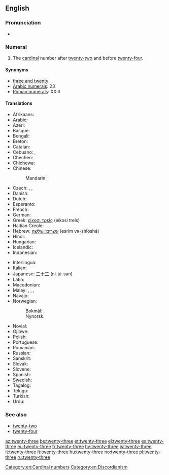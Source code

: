 ==English==

===Pronunciation===
* {{audio|en-us-twenty-three.ogg|Audio (US)}}

===Numeral===
{{head|en|numeral}}

# The [[cardinal]] number after [[twenty-two]] and before [[twenty-four]].

====Synonyms====
* [[three and twenty]]
* [[w:Arabic numerals|Arabic numerals]]: 23
* [[w:Roman numerals|Roman numerals]]: XXIII

====Translations====
{{trans-top|twenty-three}}
* Afrikaans: {{t|af|drie-en-twintig}}
* Arabic: {{t|ar|ثلاثة وعشرين|tr=θalāθa w-ʕišrīn}}
* Azeri: {{t+|az|iyirmi üç}}
* Basque: {{t+|eu|hogeita hiru}}
* Bengali: {{t|bn|তেইশ|tr=teish}}
* Breton: {{t|br|tri-warn-ugent}}
* Catalan: {{t+|ca|vint-i-tres}}
* Cebuano: {{t|ceb|kawhaa`g tulo}}, {{t|ceb|baynete tres}}
* Chechen: {{t|ce|ткъе кхоъ|tr=tqe qo’}}
* Chichewa: {{t|ny|makumi awiri n'zitatu}}
* Chinese:
*: Mandarin: {{t|cmn|二十三|tr=èr shí sān|sc=Hani}}
* Czech: {{t|cs|dvacet tři}}, {{t|cs|třiadvacet}}, 
* Danish: {{t|da|treogtyve}}
* Dutch: {{t+|nl|drieëntwintig}}
* Esperanto: {{t|eo|dudek tri}}
* French: {{t|fr|vingt-trois|m}}
* German: {{t+|de|dreiundzwanzig}}
* Greek: [[είκοσι τρείς]] (eíkosi treís)
* Haitian Creole: {{t|ht|venntwa}}
* Hebrew: [[עשרים־ושלשה]] (esrím və-shloshá)
* Hindi: {{t+|hi|तेईस|tr=teyees}}
* Hungarian: {{t+|hu|huszonhárom}}
* Icelandic: {{t+|is|tuttugu og þrír}}
* Indonesian: {{t|id|dua puluh tiga}}
{{trans-mid}}
* Interlingua: {{t|ia|vinti-tres}}
* Italian: {{t+|it|ventitré}}
* Japanese: [[二十三]] (ni-jū-san)
* Latin: {{t|la|vigintitres}}
* Macedonian: {{t|mk|дваесет и три|tr=dváeset i tri}}
* Malay: {{t|ms|dua puluh tiga}}, {{t|ms|dua puluh telu}}, {{t|ms|tiga likur}}, {{t|ms|telu likur}}
* Navajo: {{t|nv|naadįįtááʼ}}
* Norwegian: 
*: Bokmål: {{t|no|tjuetre}}
*: Nynorsk: {{t|nn|tjuetre}}
* Novial: {{t|nov|duanti-tri}}
* Ojibwe: {{t|oj|niishtana-ashi-nswi}}
* Polish: {{t|pl|dwadzieścia trzy}}
* Portuguese: {{t|pt|vinte e três|m}}
* Romanian: {{t|ro|douăzeci și trei}}
* Russian: {{t+|ru|двадцать три|tr=dvádsat’ tri}}
* Sanskrit: {{t|sa|त्रयोविंशति|f|tr=trayoviṃśati|sc=Deva}}
* Slovak: {{t|sk|dvadsať tri}}
* Slovene: {{t|sl|triindvajset}}
* Spanish: {{t+|es|veintitrés}}
* Swedish: {{t+|sv|tjugotre}}
* Tagalog: {{t|tl|beintitres}}
* Telugu: {{t|te|ఇరవై మూడు|tr=iravai mooDu}}
* Turkish: {{t+|tr|yirmi üç}}
* Urdu: {{t|ur|تیئیس|tr=teyees}}
{{trans-bottom}}

===See also===
* [[twenty-two]]
* [[twenty-four]]

[[Category:en:Cardinal numbers]]
[[Category:en:Discordianism]]

[[az:twenty-three]]
[[bs:twenty-three]]
[[et:twenty-three]]
[[el:twenty-three]]
[[es:twenty-three]]
[[eu:twenty-three]]
[[fr:twenty-three]]
[[hy:twenty-three]]
[[is:twenty-three]]
[[it:twenty-three]]
[[lt:twenty-three]]
[[hu:twenty-three]]
[[no:twenty-three]]
[[pl:twenty-three]]
[[ru:twenty-three]]